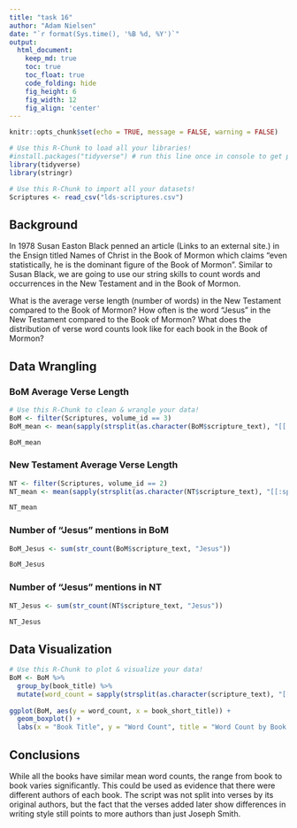 ```yaml
---
title: "task 16"
author: "Adam Nielsen"
date: "`r format(Sys.time(), '%B %d, %Y')`"
output:
  html_document:  
    keep_md: true
    toc: true
    toc_float: true
    code_folding: hide
    fig_height: 6
    fig_width: 12
    fig_align: 'center'
---
```


```r
knitr::opts_chunk$set(echo = TRUE, message = FALSE, warning = FALSE)
```

```r
# Use this R-Chunk to load all your libraries!
#install.packages("tidyverse") # run this line once in console to get package
library(tidyverse)
library(stringr)
```

```r
# Use this R-Chunk to import all your datasets!
Scriptures <- read_csv("lds-scriptures.csv")
```

## Background

In 1978 Susan Easton Black penned an article (Links to an external site.) in the Ensign titled Names of Christ in the Book of Mormon which claims "even statistically, he is the dominant figure of the Book of Mormon".  Similar to Susan Black, we are going to use our string skills to count words and occurrences in the New Testament and in the Book of Mormon.

What is the average verse length (number of words) in the New Testament compared to the Book of Mormon?
How often is the word "Jesus" in the New Testament compared to the Book of Mormon?
What does the distribution of verse word counts look like for each book in the Book of Mormon?

## Data Wrangling
### BoM Average Verse Length
```r
# Use this R-Chunk to clean & wrangle your data!
BoM <- filter(Scriptures, volume_id == 3)
BoM_mean <- mean(sapply(strsplit(as.character(BoM$scripture_text), "[[:space:]]+"), length))

BoM_mean
```
### New Testament Average Verse Length
```r
NT <- filter(Scriptures, volume_id == 2)
NT_mean <- mean(sapply(strsplit(as.character(NT$scripture_text), "[[:space:]]+"), length))

NT_mean
```
### Number of "Jesus" mentions in BoM
```r
BoM_Jesus <- sum(str_count(BoM$scripture_text, "Jesus"))

BoM_Jesus
```
### Number of "Jesus" mentions in NT
```r
NT_Jesus <- sum(str_count(NT$scripture_text, "Jesus"))

NT_Jesus
```

## Data Visualization

```r
# Use this R-Chunk to plot & visualize your data!
BoM <- BoM %>%
  group_by(book_title) %>%
  mutate(word_count = sapply(strsplit(as.character(scripture_text), "[[:space:]]+"), length))
 
ggplot(BoM, aes(y = word_count, x = book_short_title)) +
  geom_boxplot() +
  labs(x = "Book Title", y = "Word Count", title = "Word Count by Book in BoM")
```

## Conclusions
While all the books have similar mean word counts, the range from book to book varies significantly. This could be used as evidence that there were different authors of each book. The script was not split into verses by its original authors, but the fact that the verses added later show differences in writing style still points to more authors than just Joseph Smith.
